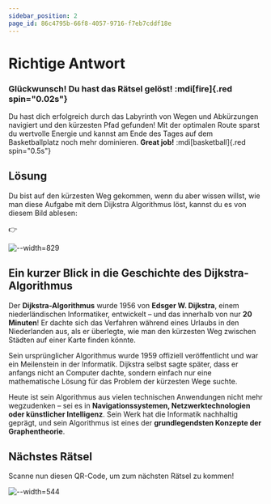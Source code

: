 ```yaml
---
sidebar_position: 2
page_id: 86c4795b-66f8-4057-9716-f7eb7cddf18e
---
```


# Richtige Antwort

### Glückwunsch! Du hast das Rätsel gelöst! :mdi[fire]{.red spin="0.02s"}

Du hast dich erfolgreich durch das Labyrinth von Wegen und Abkürzungen navigiert und den kürzesten Pfad gefunden! Mit der optimalen Route sparst du wertvolle Energie und kannst am Ende des Tages auf dem Basketballplatz noch mehr dominieren. **Great job!** :mdi[basketball]{.red spin="0.5s"}

## Lösung

Du bist auf den kürzesten Weg gekommen, wenn du aber wissen willst, wie man diese Aufgabe mit dem Dijkstra Algorithmus löst, kannst du es von diesem Bild ablesen:

👉

![--width=829](./images/photo_2025-04-03_11-03-48.jpg)

## **Ein kurzer Blick in die Geschichte des Dijkstra-Algorithmus**

Der **Dijkstra-Algorithmus** wurde 1956 von **Edsger W. Dijkstra**, einem niederländischen Informatiker, entwickelt – und das innerhalb von nur **20 Minuten**! Er dachte sich das Verfahren während eines Urlaubs in den Niederlanden aus, als er überlegte, wie man den kürzesten Weg zwischen Städten auf einer Karte finden könnte.

Sein ursprünglicher Algorithmus wurde 1959 offiziell veröffentlicht und war ein Meilenstein in der Informatik. Dijkstra selbst sagte später, dass er anfangs nicht an Computer dachte, sondern einfach nur eine mathematische Lösung für das Problem der kürzesten Wege suchte.

Heute ist sein Algorithmus aus vielen technischen Anwendungen nicht mehr wegzudenken – sei es in **Navigationssystemen, Netzwerktechnologien oder künstlicher Intelligenz**. Sein Werk hat die Informatik nachhaltig geprägt, und sein Algorithmus ist eines der **grundlegendsten Konzepte der Graphentheorie**.

## Nächstes Rätsel

Scanne nun diesen QR-Code, um zum nächsten Rätsel zu kommen!

![--width=544](./images/photo_2025-04-03_04-15-23.jpg)
